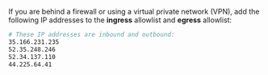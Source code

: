 If you are behind a firewall or using a virtual private network (VPN), add the following IP addresses to the **ingress** allowlist and **egress** allowlist:

```bash
# These IP addresses are inbound and outbound:
35.166.231.235
52.35.248.246
52.34.137.110
44.225.64.41
```
